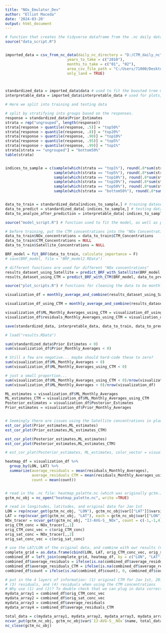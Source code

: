 ---
title: "NOx_Emulator_Dev"
author: "Elliot Maceda"
date: '2024-03-20'
output: html_document
---


```{r source}

# function that creates the tidyverse dataframe from the .nc daily data
source("data_script.R") 


imported_data = csv_from_nc_data(daily_nc_directory = "D:/CTM_daily_nc",
                            years_to_take = c("2010"),
                            months_to_take = c("01", "02"),
                            area_csv_file_path = "C:/Users/71000/Desktop/NOx_Emulator-main/NOx_Emulator-main/area_data/area.csv",
                            only_land = TRUE)



standardized_data = imported_data$data # used to fit the boosted tree model
interpretable_data = imported_data$interpretable_data # used for plots, analysis


```


```{r data split}

# Here we split into training and testing data

# split by stratifying into groups based on the responses.
response = standardized_data$Prior_Estimates
strata = rep("ungrouped", length(response))
strata[response > quantile(response, .5)] = "top50%"
strata[response > quantile(response, .8)] = "top20%"
strata[response > quantile(response, .90)] = "top10%"
strata[response > quantile(response, .95)] = "top5%"
strata[response > quantile(response, .99)] = "top1%"
strata[strata == "ungrouped"] = "bottom50%"
table(strata)


indices_to_sample = c(sample(which(strata == "top1%"), round(.8*sum(strata == "top1%")), replace = FALSE),
                      sample(which(strata == "top5%"), round(.8*sum(strata == "top5%")), replace = FALSE),
                      sample(which(strata == "top10%"), round(.8*sum(strata == "top10%")), replace = FALSE),
                      sample(which(strata == "top20%"), round(.8*sum(strata == "top20%")), replace = FALSE),
                      sample(which(strata == "top50%"), round(.8*sum(strata == "top50%")), replace = FALSE),
                      sample(which(strata == "bottom50%"), round(.8*sum(strata == "bottom50%")), replace = FALSE))


data_to_train = standardized_data[indices_to_sample,] # training dataset
data_to_predict = standardized_data[-indices_to_sample,] # testing dataset to predict
data_to_analyze_after_prediction = interpretable_data[-indices_to_sample,] # interpretable version of the test dataset we will predict... used to match with more interpretable covariates

```


```{r model fitting and prediction}

source("model_script.R") # function used to fit the model, as well as predict with it

# before training, put the CTM concentrations into the "NOx Concentrations"
data_to_train$NOx_concentrations = data_to_train$CTM_Concentrations
data_to_train$CTM_Concentrations = NULL
data_to_train$Satellite_Concentrations = NULL

BRF_model = fit_BRF(data_to_train, calculate_importance = F)
# save(BRF_model, file = "BRF_model2.RData")

# different functions are used for different "NOx concentrations"
results_dataset_using_Satellite = predict_BRF_with_Satellite(BRF_model, data_to_predict, data_to_analyze_after_prediction)
results_dataset_using_CTM = predict_BRF_with_CTM(BRF_model, data_to_predict, data_to_analyze_after_prediction)

```



```{r data cleaning for plots}

source("plot_scripts.R") # functions for cleaning the data to be monthly (to match posteriors) and plot

visualization_df = monthly_average_and_combine(results_dataset_using_Satellite, path_to_posterior_data = "./cleaned_posterior_data/posterior_estimate_2010.csv")

visualization_df_using_CTM = monthly_average_and_combine(results_dataset_using_CTM, path_to_posterior_data = "./cleaned_posterior_data/posterior_estimate_2010.csv")

visualization_df$ML_Monthly_Averages_using_CTM = visualization_df_using_CTM$ML_Monthly_Averages
visualization_df$residuals_Monthly_Averages_using_CTM = visualization_df_using_CTM$residuals_Monthly_Averages

save(standardized_data, interpretable_data, data_to_train, data_to_predict, data_to_analyze_after_prediction, BRF_model, results_dataset_using_Satellite, results_dataset_using_CTM, visualization_df, file = "results.RData")


```


```{r EDA and identifying troublepoints}


# load("results.RData")

sum(standardized_data$Prior_Estimates < 0)
sum(visualization_df$Prior_Monthly_Averages < 0)

# Still a few are negative... maybe should hard-code these to zero? 
sum(visualization_df$ML_Monthly_Averages < 0)
sum(visualization_df$ML_Monthly_Averages_using_CTM < 0)

# just a small proportion...
sum(visualization_df$ML_Monthly_Averages_using_CTM < 0)/nrow(visualization_df)
sum(visualization_df$ML_Monthly_Averages < 0)/nrow(visualization_df)

ML_estimates = visualization_df$ML_Monthly_Averages
ML_estimates_CTM = visualization_df$ML_Monthly_Averages_using_CTM
Posterior_estimates = visualization_df$Posterior_Estimates
Prior_estimates = visualization_df$Prior_Monthly_Averages


# Seemingly there are issues using the Satellite concentrations in place of the CTM concentrations 
est_cor_plot(Prior_estimates,ML_estimates)
est_cor_plot(Prior_estimates,ML_estimates_CTM)

est_cor_plot(Posterior_estimates,ML_estimates)
est_cor_plot(Posterior_estimates,ML_estimates_CTM)

# est_cor_plot(Posterior_estimates, ML_estimates, color_vector = visualization_df$troublepts)

```


```{r make heatmap}

heatmap_df = visualization_df %>% 
  group_by(LON, LAT) %>% 
  summarize(average_residuals = mean(residuals_Monthly_Averages),
            average_residuals_CTM = mean(residuals_Monthly_Averages_using_CTM),
            count = mean(count))


# read in the .nc file: heatmap_palette.nc (which was originally gctm.Jan1st.2010)
gctm_nc_obj = nc_open("heatmap_palette.nc", write =TRUE)

# read in longitudes, latitudes, and original data for Jan 1st
LON = rep(ncvar_get(gctm_nc_obj, "LON"), gctm_nc_obj$var[["LAT"]]$varsize)
LAT = rep(ncvar_get(gctm_nc_obj, "LAT"), each = gctm_nc_obj$var[["LON"]]$varsize)
NOx_tracer = ncvar_get(gctm_nc_obj, "IJ-AVG-S__NOx", count = c(-1,-1,4)) # this just has 4 layers. We can only work with these four layers at a time
orig_CTM_conc = NOx_tracer[,,1]
orig_CTM_conc_vec = c(orig_CTM_conc)
orig_sat_conc = NOx_tracer[,,2]
orig_sat_conc_vec = c(orig_sat_conc)

# use the LAT/LON of the original data, and combine with our results (need to do this because we dropped so much information earlier)
complete_grid = as.data.frame(cbind(LON, LAT, orig_CTM_conc_vec, orig_sat_conc_vec))
combined_df = left_join(complete_grid, heatmap_df, by = c("LON", "LAT"))
combined_df$average_residuals = ifelse(is.na(combined_df$average_residuals), mean(combined_df$average_residuals[!is.na(combined_df$average_residuals)]), combined_df$average_residuals)
combined_df$average_residuals_CTM = ifelse(is.na(combined_df$average_residuals_CTM), mean(combined_df$average_residuals_CTM[!is.na(combined_df$average_residuals_CTM)]), combined_df$average_residuals_CTM)
combined_df$count = ifelse(is.na(combined_df$count), 0, combined_df$count)

# put in the 4 layers of information: (1) original CTM for Jan 1st, 2010, (2) original Satellite for Jan 1st, 2010
# (3) residuals, and (4) residuals when using the CTM concentrations
# Why use (1) and (2)? To double check that we can plug in data correctly.
mydata_array1 = combined_df$orig_CTM_conc_vec
mydata_array2 = combined_df$orig_sat_conc_vec
mydata_array3 = combined_df$average_residuals
mydata_array4 = combined_df$average_residuals_CTM

total_data = c(mydata_array1, mydata_array2, mydata_array3, mydata_array4)
ncvar_put(gctm_nc_obj, gctm_nc_obj$var$`IJ-AVG-S__NOx`$name, total_data)
nc_close(gctm_nc_obj)

```


